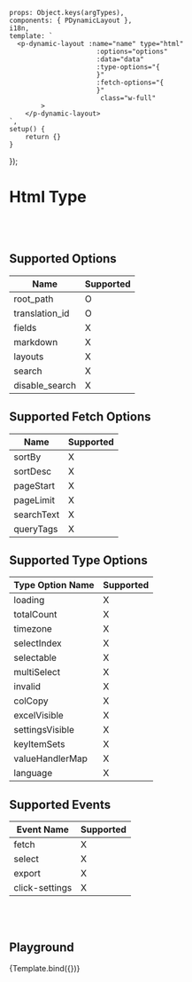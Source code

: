 
<Meta title='Data Display/Dynamic/Dynamic Layout/Html'
      argTypes={getDynamicLayoutHtmlArgTypes()}/>


    props: Object.keys(argTypes),
    components: { PDynamicLayout },
    i18n,
    template: `
      <p-dynamic-layout :name="name" type="html"
                          :options="options"
                          :data="data"
                          :type-options="{
                          }"
                          :fetch-options="{
                          }"
                           class="w-full"
            >
        </p-dynamic-layout>
    `,
    setup() {
        return {}
    }
});


# Html Type
<br/>
<br/>

## Supported Options

| Name | Supported |
| ---- | ----------- |
| root_path | O |
| translation_id | O |
| fields | X |
| markdown | X |
| layouts | X |
| search | X |
| disable_search | X |


## Supported Fetch Options

| Name | Supported |
| ---- | ---- |
| sortBy | X |
| sortDesc | X |
| pageStart | X |
| pageLimit | X |
| searchText | X |
| queryTags | X |


## Supported Type Options

| Type Option Name | Supported |
| ---- | ---- |
| loading | X |
| totalCount | X |
| timezone | X |
| selectIndex | X |
| selectable | X |
| multiSelect | X |
| invalid | X |
| colCopy | X |
| excelVisible | X |
| settingsVisible | X |
| keyItemSets | X |
| valueHandlerMap | X |
| language | X |


## Supported Events

| Event Name | Supported |
| ---------- | ----------- |
| fetch | X |
| select | X |
| export | X |
| click-settings | X |


<br/>
<br/>

## Playground

<Canvas>
    <Story name="Playground" argTypes={{
        data: {
            name: 'data',
            type: {name: 'string'},
            defaultValue: '',
            control: {
                type: 'text'
            }
        }
    }} args={{
        type: 'html',
        data: mock.html.data,
        options: mock.html.options,
    }}>
        {Template.bind({})}
    </Story>
</Canvas>

<ArgsTable story="Playground"/>

<br/>
<br/>
